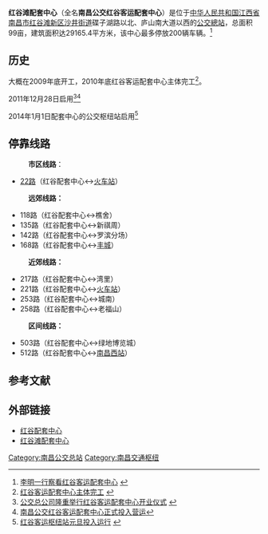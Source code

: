 {{noteTA
|G1=Transport
}}
{{公共汽車總站資訊
|總站名稱             = 红谷滩配套中心
|外文名稱             = 
|代表圖像             = 
|所屬國家或地區       = 位置
|地點                 = [[南昌市|南昌市]][[红谷滩新区|红谷滩新区]][[沙井街道_(南昌市)|沙井街道]]
|所在區域             = 
|所在分區             = 
|所在街道             = 碟子湖大道
|啟用日期             = 2011年12月28日
|關閉日期             = 
|以本站作為總站路線   = 
|途經本站路線         = 
|接駁交通工具         = 
|附近主要街道         = 春晖路、庐山南大道
|附近著名建築物或景點 =
|備註                 =
|佈局圖               =
}}
'''红谷滩配套中心'''（全名'''南昌公交红谷客运配套中心'''）是位于[[中华人民共和国|中华人民共和国]][[江西省|江西省]][[南昌市|南昌市]][[红谷滩新区|红谷滩新区]][[沙井街道_(南昌市)|沙井街道]]碟子湖路以北、庐山南大道以西的[[公交總站|公交總站]]，总面积99亩，建筑面积达29165.4平方米，该中心最多停放200辆车辆。<ref>[http://www.ncgj.com.cn/mainpages/shuchu.aspx?NewsID=2566&NewsType=LE107 李明一行察看红谷客运配套中心] {{webarchive|url=https://web.archive.org/web/20150705115032/http://www.ncgj.com.cn/mainpages/shuchu.aspx?NewsID=2566&NewsType=LE107 |date=2015-07-05 }}</ref>

== 历史 ==
大概在2009年底开工，2010年底红谷客运配套中心主体完工<ref>[http://www.ncgj.com.cn/mainpages/shuchu.aspx?NewsID=2154&NewsType=LE107 红谷客运配套中心主体完工] {{webarchive|url=https://web.archive.org/web/20150705145523/http://www.ncgj.com.cn/mainpages/shuchu.aspx?NewsID=2154&NewsType=LE107 |date=2015-07-05 }}</ref>。

2011年12月28日启用<ref>[http://www.ncgj.com.cn/mainpages/shuchu.aspx?NewsID=2712&NewsType=LE107 公交总公司隆重举行红谷客运配套中心开业仪式] {{webarchive|url=https://web.archive.org/web/20150705165459/http://www.ncgj.com.cn/mainpages/shuchu.aspx?NewsID=2712&NewsType=LE107 |date=2015-07-05 }}</ref><ref>[http://weibo.com/1688241421/xEeEcrgls 南昌公交红谷客运配套中心正式投入营运]</ref>

2014年1月1日配套中心的公交枢纽站启用<ref>[http://www.ncgj.com.cn/mainpages/shuchu.aspx?NewsID=3546&NewsType=LE107 红谷客运枢纽站元旦投入运行] {{webarchive|url=https://web.archive.org/web/20150705125242/http://www.ncgj.com.cn/mainpages/shuchu.aspx?NewsID=3546&NewsType=LE107 |date=2015-07-05 }}</ref>

== 停靠线路 ==
:'''市区线路'''：
* [[南昌公交22路|22路]]（红谷配套中心↔[[南昌站_(江西)|火车站]]）
:'''远郊线路：'''
* 118路（红谷配套中心↔樵舍）
* 135路（红谷配套中心↔新祺周）
* 142路（红谷配套中心↔罗滨分场）
* 168路（红谷配套中心↔[[丰城|丰城]]）
:'''近郊线路：'''
* 217路（红谷配套中心↔湾里）
* 221路（红谷配套中心↔[[南昌站_(江西)|火车站]]）
* 253路（红谷配套中心↔城南）
* 258路（红谷配套中心↔老福山）
:'''区间线路：'''
* 503路（红谷配套中心↔绿地博览城）
* 512路（红谷配套中心↔[[南昌西站|南昌西站]]）

== 参考文献 ==
{{Reflist|colwidth=30em}}
== 外部链接 ==
* [http://bus.mapbar.com/nanchang/poi/7wY8mt95D5bN4uj5_3 红谷配套中心] {{Wayback|url=http://bus.mapbar.com/nanchang/poi/7wY8mt95D5bN4uj5_3 |date=20180221215955 }}
* [http://bus.mapbar.com/nanchang/poi/7wY8mt6xf95D5bN4uj5_3 红谷滩配套中心] {{Wayback|url=http://bus.mapbar.com/nanchang/poi/7wY8mt6xf95D5bN4uj5_3 |date=20180415125551 }}
{{南昌公交}}
{{南昌市公共交通网络}}
[[Category:南昌公交总站|Category:南昌公交总站]]
[[Category:南昌交通枢纽|Category:南昌交通枢纽]]